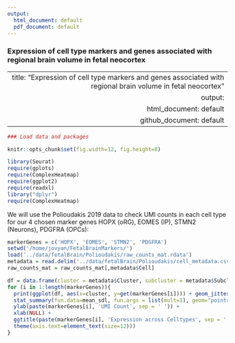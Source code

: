 ```yaml
---
output:
  html_document: default
  pdf_document: default
---
```

### Expression of cell type markers and genes associated with regional brain volume in fetal neocortex

---
  title: "Expression of cell type markers and genes associated with regional brain volume in fetal neocortex"
output:
  html_document: default
github_document: default
---
  
```r
### Load data and packages

knitr::opts_chunk$set(fig.width=12, fig.height=8) 

```


```r
library(Seurat)
require(gplots)
require(ComplexHeatmap)
require(ggplot2)
require(readxl)
library("dplyr")
require(ComplexHeatmap)
```

We will use the Polioudakis 2019 data to check UMI counts in each cell type for our 4 chosen marker genes HOPX (oRG), EOMES (IP), STMN2 (Neurons), PDGFRA (OPCs):

```r

markerGenes = c('HOPX', 'EOMES', 'STMN2', 'PDGFRA')
setwd('/home/jovyan/FetalBrainMarkers/')
load('../data/fetalBrain/Polioudakis/raw_counts_mat.rdata')
metadata = read.delim('../data/fetalBrain/Polioudakis/cell_metadata.csv', sep = ',')
raw_counts_mat = raw_counts_mat[,metadata$Cell]

```

```r

df = data.frame(cluster = metadata$Cluster, subcluster = metadata$Subcluster, HOPX = raw_counts_mat['HOPX', ], EOMES = raw_counts_mat['EOMES', ], STMN2 = raw_counts_mat['STMN2', ], PDGFRA = raw_counts_mat['PDGFRA', ])
for (i in 1:length(markerGenes)){
  print(ggplot(df, aes(x=cluster, y=get(markerGenes[i]))) + geom_jitter(size = 0.01) + 
  stat_summary(fun.data=mean_sdl, fun.args = list(mult=1), geom="pointrange", color="red") + 
  ylab(paste(markerGenes[i], 'UMI Count', sep = ' ')) +
  xlab(NULL) + 
  ggtitle(paste(markerGenes[i], 'Expression across Celltypes', sep = ' ')) + 
  theme(axis.text=element_text(size=12)))
}

```



